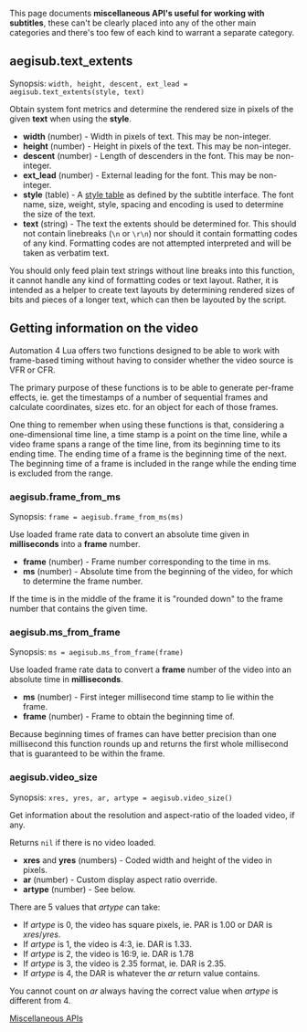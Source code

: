This page documents '''miscellaneous API's useful for working with subtitles''', these can't be clearly placed into any of the other main categories and there's too few of each kind to warrant a separate category.

== aegisub.text_extents ==

Synopsis: <code>width, height, descent, ext_lead = aegisub.text_extents(style, text)</code>

Obtain system font metrics and determine the rendered size in pixels of the given '''text''' when using the '''style'''.

* '''width''' (number) - Width in pixels of text. This may be non-integer.
* '''height''' (number) - Height in pixels of the text. This may be non-integer.
* '''descent''' (number) - Length of descenders in the font. This may be non-integer.
* '''ext_lead''' (number) - External leading for the font. This may be non-integer.
* '''style''' (table) - A [[Automation 4 Lua Subtitle file interface#Style table|style table]] as defined by the subtitle interface. The font name, size, weight, style, spacing and encoding is used to determine the size of the text.
* '''text''' (string) - The text the extents should be determined for. This should not contain linebreaks (<tt>\n</tt> or <tt>\r\n</tt>) nor should it contain formatting codes of any kind. Formatting codes are not attempted interpreted and will be taken as verbatim text.

You should only feed plain text strings without line breaks into this function, it cannot handle any kind of formatting codes or text layout. Rather, it is intended as a helper to create text layouts by determining rendered sizes of bits and pieces of a longer text, which can then be layouted by the script.

== Getting information on the video ==

Automation 4 Lua offers two functions designed to be able to work with frame-based timing without having to consider whether the video source is VFR or CFR.

The primary purpose of these functions is to be able to generate per-frame effects, ie. get the timestamps of a number of sequential frames and calculate coordinates, sizes etc. for an object for each of those frames.

One thing to remember when using these functions is that, considering a one-dimensional time line, a time stamp is a point on the time line, while a video frame spans a range of the time line, from its beginning time to its ending time. The ending time of a frame is the beginning time of the next. The beginning time of a frame is included in the range while the ending time is excluded from the range.

=== aegisub.frame_from_ms ===

Synopsis: <code>frame = aegisub.frame_from_ms(ms)</code>

Use loaded frame rate data to convert an absolute time given in '''milliseconds''' into a '''frame''' number.

* '''frame''' (number) - Frame number corresponding to the time in ms.
* '''ms''' (number) - Absolute time from the beginning of the video, for which to determine the frame number.

If the time is in the middle of the frame it is "rounded down" to the frame number that contains the given time.

=== aegisub.ms_from_frame ===

Synopsis: <code>ms = aegisub.ms_from_frame(frame)</code>

Use loaded frame rate data to convert a '''frame''' number of the video into an absolute time in '''milliseconds'''.

* '''ms''' (number) - First integer millisecond time stamp to lie within the frame.
* '''frame''' (number) - Frame to obtain the beginning time of.

Because beginning times of frames can have better precision than one millisecond this function rounds up and returns the first whole millisecond that is guaranteed to be within the frame.

=== aegisub.video_size ===

Synopsis: <code>xres, yres, ar, artype = aegisub.video_size()</code>

Get information about the resolution and aspect-ratio of the loaded video, if any.

Returns <code>nil</code> if there is no video loaded.

* '''xres''' and '''yres''' (numbers) - Coded width and height of the video in pixels.
* '''ar''' (number) - Custom display aspect ratio override.
* '''artype''' (number) - See below.

There are 5 values that ''artype'' can take:

* If ''artype'' is 0, the video has square pixels, ie. PAR is 1.00 or DAR is ''xres''/''yres''.
* If ''artype'' is 1, the video is 4:3, ie. DAR is 1.33.
* If ''artype'' is 2, the video is 16:9, ie. DAR is 1.78
* If ''artype'' is 3, the video is 2.35 format, ie. DAR is 2.35.
* If ''artype'' is 4, the DAR is whatever the ''ar'' return value contains.

You cannot count on ''ar'' always having the correct value when ''artype'' is different from 4.

{{Automation navbox}}

[[Category:Lua Reference|Miscellaneous APIs]]